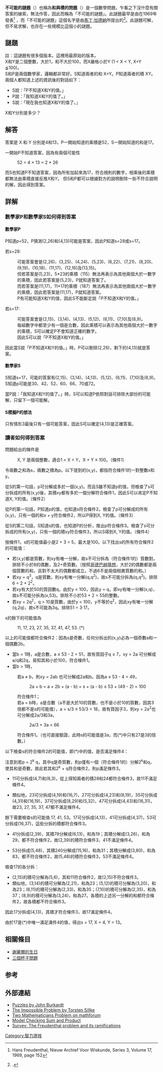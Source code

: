 {{copyedit|time=2018-08-15T14:45:06+00:00}}
'''不可能的謎題'''（{{lang-en|'''The Impossible Puzzle'''}}）也稱為'''和與積的問題'''（{{lang-en|'''Sum and Product Puzzle'''}}）是一個數學問題，乍看之下沒什麼有關答案的線索，無法作答，因此而稱為「不可能的謎題」。此謎題最早是由{{link-en|漢斯·弗賴登塔爾得|Hans Freudenthal}}在1969年發表<ref>Hans Freudenthal, Nieuw Archief Voor Wiskunde, Series 3, Volume 17, 1969, page 152</ref>
，而「不可能的謎題」這個名字是由[[馬丁·加德納|馬丁·加德納]]所提出的<ref>{{citation|first=Martin|last=Gardner|title=Mathematical Games: A Pride of Problems, Including One That Is Virtually Impossible|journal=[[Scientific_American|Scientific American]]|volume=241|date=December 1979|pages=22–30}}.</ref>。此謎題可解，但不易求解，也存在一些規模比這個小的謎題。

==謎題==
註：這謎題有很多個版本。這裡用最原始的版本。<br />
X和Y是二個整數，大於1，和不大於100，而X嚴格小於Y (1 < X < Y, X+Y ≦100)。<br />

S和P是兩個數學家，邏輯都非常好。S知道兩者的和 X+Y。P知道兩者的積 XY。兩個人都知道上述的資訊後的對話如下：

*S說：「P不知道X和Y的值。」
*P說：「我知道X和Y的值了。」
*S說：「現在我也知道X和Y的值了。」

X和Y分別是多少？

==解答==

答案是 X 和 Y 分別是4和13，P一開始知道的乘積是52，S一開始知道的和是17。

一開始P不知道答案，因為有兩個可能性
:52 = 4 × 13 = 2 × 26
而S也知道P不知道答案，因為所有加起來為17，符合規則的數字，相乘後的乘積都無法由乘積直接反推''X''和''Y''。
但S和P都可以根據對方的說明刪除一些不符合說明的解，因此得到答案。

==詳解==

=== 數學家P和數學家S如何得到答案 ===

==== 數學家P ====
P知道p=52，P猜測(2,26)和(4,13)可能是答案，因此P知道s=28或s=17。

若s=28:

:可能答案會是(2,26)、(3,25)、(4,24)、(5,23)、(6,22)、(7,21)、(8,20)、(9,19)、(10,18)、(11,17)、(12,16)及(13,15)。
:但若答案是(5,23)，5*23的乘積（115）無法再表示為其他兩個大於一數字的乘積，因此若答案是(5,23)，P就知道答案了。
:而若答案是(11,17)，11*17的乘積（187）無法再表示為其他兩個大於一數字的乘積，因此若答案是(11,17)，P就知道答案。
:P有可能知道X和Y的值，因此S不能斷定說「P不知道X和Y的值。」

若s=17:

:可能答案會是(2,15)、(3,14)、(4,13)、(5,12)、(6,11)、(7,10)及(8,9)。
:每組數字中都至少有一個是合數，因此乘積可以表示為其他兩個大於一數字的乘積，S可以確定P不會知道正確的數字。
:因此S可以說「P不知道X和Y的值。」

因此當S說「P不知道X和Y的值。」時，P可以刪除(2,26)，剩下的(4,13)就是答案。

==== 數學家S ====
S知道s=17，可能的答案有(2,15)、(3,14)、(4,13)、(5,12)、(6,11)、(7,10)及(8,9)。S知道p可能是30、42、52、60、66、70或72。

當P說：「我知道X和Y的值了。」時，S可以知道P依照對話可排除大部份的可能解，只留下一個可能解。

==== S模擬P的想法 ====
{{hidden
|header=情形1（p=30）
|content=P知道p=30，可能的答案有(2,15)、(3,10)及(5,6)。P知道s可能是17、13或11。

若s=17:

:S會猜可能答案是(2,15)、(3,14)、(4,13)、(5,12)、(6,11)、(7,10)及(8,9)，每組數字中都至少有一個是合數。
:S可以確定P不會知道正確的數字。
:S可以說「P不知道X和Y的值。」

若s=13:

:S會猜可能答案是(2,11)、(3,10)、(4,9)、(5,8)及(6,7)，其中(2,11)都是質數。
:若答案是(2,11)，P就知道正確數字了。
:S不能說「P不知道X和Y的值。」

若s=11:

:S會猜可能答案是(2,9)、(3,8)、(4,7)及(5,6)。
:S可以確定P不會知道正確的數字。
:S可以說「P不知道X和Y的值。」

因此若S說 「P不知道X和Y的值。」時，P可以排除(3,10)，可能答案有(2,15)及(5,6)，並不唯一。
|headerstyle=text-align:left
}}

{{hidden
|header=情形2（p=42）
|content=P知道p=42，可能的答案有(2,21)、(3,14)及(6,7)。P知道s可能是23、17或13。

若s=23:

:S會猜可能答案是(2,21)、(3,20)、(4,19)、(5,18)、(6,17)、(7,16)、(8,15)、(9,14)、(10,13)及(11,12).
:S可以確定P不會知道正確的數字。
:S可以說「P不知道X和Y的值。」

若s=17:

:S會猜可能答案是(2,15)、(3,14)、(4,13)、(5,12)、(6,11)、(7,10)及(8,9)，每組數字中都至少有一個是合數。
:S可以確定P不會知道正確的數字。
:S可以說「P不知道X和Y的值。」

若s=13:

:S會猜可能答案是(2,11)、(3,10)、(4,9)、(5,8)及(6,7)，其中(2,11)都是質數。
:若答案是(2,11)，P就知道正確數字了。
:S不能說「P不知道X和Y的值。」

因此若S說 「P不知道X和Y的值。」時，P可以排除(6,7)，可能答案有(2,21)及(3,14)，並不唯一。
|headerstyle=text-align:left
}}

{{hidden
|header=情形3（p=52 )
|content=參考數學家P實際的思考方式
|headerstyle=text-align:left
}}

{{hidden
|header=情形4（p=60）
|content=P知道p=60，可能的答案有(2,30)、(3,20)、(4,15)、(5,12)及(6,10)。P知道s可能是32、23、19、17或16。

若s=32:

:根據[[哥德巴赫猜想|哥德巴赫猜想]]及其实际验证表明，至少<math>\scriptstyle 4 \cdot 10^{14}</math>以下的偶数都能表示成两个质数的和，因此32可以表示為二個質數的和（(3,29)和(13,19)）。
:若答案是(3,29)或(13,19)，P就知道正確數字了。
:S不能說「P不知道X和Y的值。」

若s=23:

:S會猜可能答案是(2,21)、(3,20)、(4,19)、(5,18)、(6,17)、(7,16)、(8,15)、(9,14)、(10,13)及(11,12)，每組數字中都至少有一個是合數。
:S可以確定P不會知道正確的數字。
:S可以說「P不知道X和Y的值。」

若s=19:

:S會猜可能答案是(2,17)、(3,16)、(4,15)、(5,14)、(6,13)、(7,12)、(8,11)及(9,10)，其中(2,17)都是質數。
:若答案是(2,17)，P就知道正確數字了。
:S不能說「P不知道X和Y的值。」

若s=17:

:S會猜可能答案是(2,15)、(3,14)、(4,13)、(5,12)、(6,11)、(7,10)及(8,9)，每組數字中都至少有一個是合數。
:S可以確定P不會知道正確的數字。
:S可以說「P不知道X和Y的值。」

若s=16:

:根據[[哥德巴赫猜想|哥德巴赫猜想]]及其实际验证表明，16可以表示為二個質數的和（(3,13)和(5,11)）。
:若答案是(3,13)或(5,11)，P就知道正確數字了。
:S不能說「P不知道X和Y的值。」

因此若S說 「P不知道X和Y的值。」時，P可以排除(2,30), (4,15)及(6,10)，而可能答案有(3,20)及(5,12)，並不唯一。
|headerstyle=text-align:left
}}

{{hidden
|header=情形5（p=66）
|content=P知道p=66，可能的答案有(2,33)、(3,22)及(6,11)。P知道s可能是35、25或17。

若s=35:

:S會猜可能答案是(2,33)、(3,32)、(4,31)、(5,30)、(6,29)、(7,28)、(8,27)、(9,26)、(10,25)、(11,24)、(12,23)、(13,22)、(14,21)、(15,20)、(16,19)及(17,18)，每組數字中都至少有一個是合數。
:S可以確定P不會知道正確的數字。
:S可以說「P不知道X和Y的值。」

若s=25:

:S會猜可能答案是(2,23)、(3,22)、(4,21)、(5,20)、(6,19)、(7,18)、(8,17)、(9,16)、(10,15)、(11,14)及(12,13)，其中(2,23)都是質數。
:若答案是(2,23)，P就知道正確數字了。
:S不能說「P不知道X和Y的值。」

若s=17:

:S會猜可能答案是(2,15)、(3,14)、(4,13)、(5,12)、(6,11)、(7,10)及(8,9)，每組數字中都至少有一個是合數。
:S可以確定P不會知道正確的數字。
:S可以說「P不知道X和Y的值。」

因此若S說 「P不知道X和Y的值。」時，P可以排除(3,22)，而可能答案有(2,33)及(6,11)，並不唯一。
|headerstyle=text-align:left
}}

{{hidden
|header=情形6（p=70）
|content=P知道p=70，可能的答案有(2,35)、(5,14)及(7,10)。P知道s可能是37、19或17。

若s=37:

:S會猜可能答案是(2,35)、(3,34)、(4,33)、(5,32)、(6,31)、(7,30)、(8,29)、(9,28)、(10,27)、(11,26)、(12,25)、(13,24)、(14,23)、(15,22)、(16,21)、(17,20)及(18,19)，每組數字中都至少有一個是合數。
:S可以確定P不會知道正確的數字。
:S可以說「P不知道X和Y的值。」

若s=19:

:S會猜可能答案是(2,17)、(3,16)、(4,15)、(5,14)、(6,13)、(7,12)、(8,11)及(9,10)，其中(2,17)都是質數。
:若答案是(2,17)，P就知道正確數字了。
:S不能說「P不知道X和Y的值。」

若s=17:

:S會猜可能答案是(2,15)、(3,14)、(4,13)、(5,12)、(6,11)、(7,10)及(8,9)，每組數字中都至少有一個是合數。
:S可以確定P不會知道正確的數字。
:S可以說「P不知道X和Y的值。」

因此若S說 「P不知道X和Y的值。」時，P可以排除(5,14)，而可能答案有(2,35)及(7,10)，並不唯一。
|headerstyle=text-align:left
}}

{{hidden
|header=情形7（p=72）
|content=P知道p=72，可能的答案有(2,36)、(3,24)、(4,18)、(6,12)及(8,9)。P知道s可能是38、27、22、18或17。

若s=38:

:根據[[哥德巴赫猜想|哥德巴赫猜想]]及其实际验证表明，38可以表示為二個質數的和（(7,31)）。
:若答案是(7,31)，P就知道正確數字了。
:S不能說「P不知道X和Y的值。」

若s=27:

:S會猜可能答案是(2,25)、(3,24)、(4,23)、(5,22)、(6,21)、(7,20)、(8,19)、(9,18)、(10,17)、(11,16)、(12,15)及(13,14)，每組數字中都至少有一個是合數。
:S可以確定P不會知道正確的數字。
:S可以說「P不知道X和Y的值。」

若s=22:

:根據[[哥德巴赫猜想|哥德巴赫猜想]]及其实际验证表明，22可以表示為二個質數的和（(3,19)或(5,17)）。
:若答案是(3,19)或(5,17)，P就知道正確數字了。
:S不能說「P不知道X和Y的值。」

若s=18:

:根據[[哥德巴赫猜想|哥德巴赫猜想]]及其实际验证表明，18可以表示為二個質數的和（(5,13)或(7,11)）。
:若答案是(5,13)或(7,11)，P就知道正確數字了。
:S不能說「P不知道X和Y的值。」

若s=17:

:S會猜可能答案是(2,15)、(3,14)、(4,13)、(5,12)、(6,11)、(7,10)及(8,9)，每組數字中都至少有一個是合數。
:S可以確定P不會知道正確的數字。
:S可以說「P不知道X和Y的值。」

因此若S說 「P不知道X和Y的值。」時，P可以排除(2,36)、(4,18)和(6,12)，而可能答案有(3,24)及(8,9)，並不唯一。
|headerstyle=text-align:left
}}

只有情形3最後只有一個可能答案，因此S可以確定(4,13)是正確答案。

===讀者如何得到答案===

問題給出的條件是
: X, Y 是兩個整數，適合1 < X < Y，X + Y ≤ 100。（條件1）

令兩數之和為s，兩數之積為p。以下提到的(x,y)，都指符合條件1的一對整數x和y。

從S的第一句話，p可分解成多於一個(x,y)。而且S雖不知道p的值，但檢查了s可分拆成的所有(x,y)後，其積xy都有多於一個分解符合條件1，因此S可以肯定P不知道X, Y的值。（條件2）

從P的第一句話，P知道p的值，也知道s符合條件2。檢查了p可分解成的所有(x,y)，只有一個的和x + y符合條件2，所以P得到X, Y的值。（條件3）

從S的第二句話，S知道s的值，也知道P的分析，推出p符合條件3。檢查了s可分拆成的所有(x,y)，只有一個的積xy符合條件3，所以S得到X, Y的值。（條件4）

按條件1，s的可能值最小是2 + 3 = 5，最大是100。以下找出s的所有符合條件2的可能值：
* 若(x,y)都是質數，則xy有唯一分解，故s不可分拆為（符合條件1的）質數對。排除不小於8的偶數，及2+奇質數。（按照[[哥德巴赫猜想|哥德巴赫猜想]]，大於2的偶數都是兩個質數的和，且對不太大的偶數都成立。不過6不是兩個相異質數的和。）
* 若xy = q<sup>3</sup>，q是質數，則xy有唯一分解(q,q<sup>2</sup>)，故s不可能分拆為(q,q<sup>2</sup>)。排除6 = 2 + 2<sup>2</sup>。
* 若xy有大於50的質因數q，由於y < 100，因此y = q，即xy有唯一分解(x,q)，故s不可能分拆為(x,53)。排除不小於53 + 2 = 55的整數。
* 若xy = 2q<sup>2</sup>，q > 10是質數，由於y < 100，y不等於q<sup>2</sup>，因此xy有唯一分解(q,2q)，故s不可能為3q。排除51 = 3·17。

s的餘下的可能值為
:11, 17, 23, 27, 35, 37, 41, 47, 53. (*)

以上的可能值都符合條件2：因為s是奇數，任何分拆出的(x,y)必為一個奇數a和一個偶數2b。
*當b = 1時，a是合數，a ≤ 53 - 2 = 51，故有質因子q ≤ 7，xy = 2a 可分解成a/q和2q，易知其和小於100，符合條件1。
*當b > 1時，
:若a ≠ b，則xy = 2ab 也可分解成2a和b。因為a ≤ 53 - 4 = 49，
::2a + b = a + 2b + (a - b) = s + (a - b) ≤ 53 + (49 - 2) = 100
:符合條件1；
:若a = b時，a是合數（a不是大於10的質數，也不是小於10的質數，因其3倍都不是s的可能值），a = s/3 ≤ 53/3 < 18，故有質因子3，則xy = 2a<sup>2</sup>也可分解成2a/3和3a，
::2a/3 + 3a < 66
:符合條件1。（也可直接驗證，此時s的可能值是3a，而(*)中只有27是3的倍數。）

以下檢查s的符合條件2的可能值，即(*)中的值，是否滿足條件4：

注意到若p = 2<sup>k</sup> q，其中q是奇質數，則p僅有一個（符合條件1的）分解2<sup>k</sup>和q，使其和是奇數，故此若其和2<sup>k</sup> + q符合條件2，則p滿足條件3。

*11可分拆成(4,7)和(8,3)，從上得知兩者的積28和24都符合條件3，故11不滿足條件4。

*類似地，23可分拆成(4,19)和(16,7)，27可分拆成(4,23)和(8,19)，35可分拆成(4,31)和(16,19)，37可分拆成(8,29)和(5,32)，47可分拆成(4,43)和(16,31)，故23, 27, 35, 37, 47都不滿足條件4。

餘下需要檢查s的可能值 17, 41, 53。17可分拆成(4,13)，41可分拆成(4,37)，53可分拆成(16,37)，這些分拆的積都符合條件3。

*41分拆成(2,39)，其積78分解成(6,13)，和為19；其積分解成(3,26)，和為29，都不符合條件2，故(2,39)的積符合條件3，41不滿足條件4。

*53分拆成(5,48)，其積240分解成(15,16)，和為31；其積分解成(3,80)，和為83，都不符合條件2，故(5,48)的積符合條件3，53不滿足條件4。

檢查17的各分拆：
* (2,15)的積可分解為(5,6)，其和11符合條件2，故(2,15)不符合條件3。
* 類似地，(3,14)的積可分解為(2,21)，和為23；(5,12)的積可分解為(3,20)，和為23；(6,11)的積可分解為(2,33)，和為35；(7,10)的積可分解為(2,35)，和為37；(8,9)的積可分解為(3,24)，和為27。各積的上述另一分解的和都符合條件2，故各積都不符合條件3。

因此17分拆成(4,13)，其積才符合條件3，故17滿足條件4。

由於17是(*)中唯一滿足滿件4的值，得出s = 17, X = 4, Y = 13。

==相關條目==
* [[謝麗爾的生日|謝麗爾的生日]]
* [[三個杯子問題|三個杯子問題]]

==参考==
{{reflist}}

==外部連結==
* [https://web.archive.org/web/20081010214322/http://people.scs.fsu.edu/~burkardt/fun/puzzles/impossible_puzzle.html Puzzles by John Burkardt]
* [http://www.mathematik.uni-bielefeld.de/~sillke/PUZZLES/logic_sum_product The Impossible Problem by Torsten Sillke]{{Wayback|url=http://www.mathematik.uni-bielefeld.de/~sillke/PUZZLES/logic_sum_product |date=20150211073035 }}
* [http://mathforum.org/library/drmath/view/55655.html Two Mathematicians Problem on mathforum]{{Wayback|url=http://mathforum.org/library/drmath/view/55655.html |date=20200808181717 }}
* [http://www.cs.otago.ac.nz/staffpriv/hans/sumpro/sumproAusAI.pdf Model Checking Sum and Product]{{Wayback|url=http://www.cs.otago.ac.nz/staffpriv/hans/sumpro/sumproAusAI.pdf |date=20170809195507 }}
* [http://www.win.tue.nl/~gwoegi/papers/freudenthal1.pdf Survey: The Freudenthal problem and its ramifications]{{Wayback|url=http://www.win.tue.nl/~gwoegi/papers/freudenthal1.pdf |date=20190202134948 }}

[[Category:智力游戏|Category:智力游戏]]
